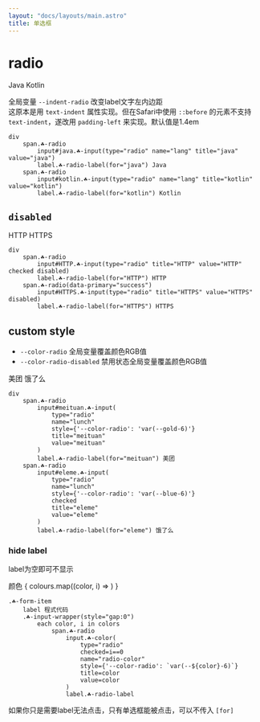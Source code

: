 ```yaml
---
layout: "docs/layouts/main.astro"
title: 单选框
---
```




# radio

<Grid inline>
    <Radio name="lang" id="java" checked>Java</Radio>
    <Radio name="lang" id="kotlin">Kotlin</Radio>
</Grid>

全局变量 `--indent-radio` 改变label文字左内边距    
这原本是用 `text-indent` 属性实现。但在Safari中使用 `::before` 的元素不支持 `text-indent`，遂改用 `padding-left` 来实现。默认值是1.4em

```pug
div
    span.☘-radio
        input#java.☘-input(type="radio" name="lang" title="java" value="java")
        label.☘-radio-label(for="java") Java
    span.☘-radio
        input#kotlin.☘-input(type="radio" name="lang" title="kotlin" value="kotlin")
        label.☘-radio-label(for="kotlin") Kotlin
```

## `disabled`

<Grid inline>
    <Radio name="type" id="HTTP" checked disabled>HTTP</Radio>
    <Radio name="type" id="HTTPS" disabled dataset={{ 
        primary : "success" 
    }}>HTTPS</Radio>
</Grid>

```pug
div
    span.☘-radio
        input#HTTP.☘-input(type="radio" title="HTTP" value="HTTP" checked disabled)
        label.☘-radio-label(for="HTTP") HTTP
    span.☘-radio(data-primary="success")
        input#HTTPS.☘-input(type="radio" title="HTTPS" value="HTTPS" disabled)
        label.☘-radio-label(for="HTTPS") HTTPS
```

## custom style

- `--color-radio` 全局变量覆盖颜色RGB值
- `--color-radio-disabled` 禁用状态全局变量覆盖颜色RGB值

<Grid inline>
    <Radio name="lunch" id="meituan" style={{
        '--color-radio': 'var(--gold-6)'
    }}>美团</Radio>
    <Radio name="lunch" id="eleme" checked style={{
        '--color-radio': 'var(--blue-6)'
    }}>饿了么</Radio>
</Grid>

```pug
div
    span.☘-radio
        input#meituan.☘-input(
            type="radio"
            name="lunch"
            style={'--color-radio': 'var(--gold-6)'}
            title="meituan"
            value="meituan"
        )
        label.☘-radio-label(for="meituan") 美团
    span.☘-radio
        input#eleme.☘-input(
            type="radio"
            name="lunch"
            style={'--color-radio': 'var(--blue-6)'}
            checked
            title="eleme"
            value="eleme"
        )
        label.☘-radio-label(for="eleme") 饿了么
```

### hide label

label为空即可不显示

<T class="☘-form-item">
    <label>颜色</label>
    <T class="☘-input-wrapper" style="gap:0">
    {
        colours.map((color, i) => 
            <Radio 
                value={color}
                checked={i==0}
                name="radio-color"
                style={{'--color-radio': `var(--${color}-6)`}}
            />
        )
    }
    </T>
</T>

```pug
.☘-form-item
    label 程式代码
    .☘-input-wrapper(style="gap:0")
        each color, i in colors
            span.☘-radio
                input.☘-color(
                    type="radio"
                    checked=i==0
                    name="radio-color"
                    style={'--color-radio': `var(--${color}-6)`}
                    title=color
                    value=color
                )
                label.☘-radio-label
```

如果你只是需要label无法点击，只有单选框能被点击，可以不传入 `[for]`
